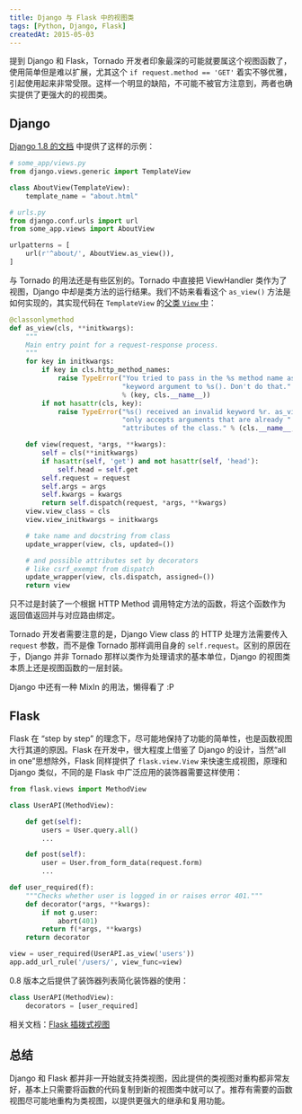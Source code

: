 ```yaml
---
title: Django 与 Flask 中的视图类
tags: [Python, Django, Flask]
createdAt: 2015-05-03
---
```


提到 Django 和 Flask，Tornado 开发者印象最深的可能就要属这个视图函数了，使用简单但是难以扩展，尤其这个 `if request.method == 'GET'` 着实不够优雅，引起使用起来非常受限。这样一个明显的缺陷，不可能不被官方注意到，两者也确实提供了更强大的的视图类。

## Django

[Django 1.8 的文档](https://docs.djangoproject.com/en/1.8/topics/class-based-views/) 中提供了这样的示例：

```python
# some_app/views.py
from django.views.generic import TemplateView

class AboutView(TemplateView):
    template_name = "about.html"
```

```python
# urls.py
from django.conf.urls import url
from some_app.views import AboutView

urlpatterns = [
    url(r'^about/', AboutView.as_view()),
]
```

与 Tornado 的用法还是有些区别的。Tornado 中直接把 ViewHandler 类作为了视图，Django 中却是类方法的运行结果。我们不妨来看看这个 `as_view()` 方法是如何实现的，其实现代码在 `TemplateView` 的[父类 `View` 中](https://github.com/django/django/blob/master/django%2Fviews%2Fgeneric%2Fbase.py#L46)：

```python
@classonlymethod
def as_view(cls, **initkwargs):
    """
    Main entry point for a request-response process.
    """
    for key in initkwargs:
        if key in cls.http_method_names:
            raise TypeError("You tried to pass in the %s method name as a "
                            "keyword argument to %s(). Don't do that."
                            % (key, cls.__name__))
        if not hasattr(cls, key):
            raise TypeError("%s() received an invalid keyword %r. as_view "
                            "only accepts arguments that are already "
                            "attributes of the class." % (cls.__name__, key))

    def view(request, *args, **kwargs):
        self = cls(**initkwargs)
        if hasattr(self, 'get') and not hasattr(self, 'head'):
            self.head = self.get
        self.request = request
        self.args = args
        self.kwargs = kwargs
        return self.dispatch(request, *args, **kwargs)
    view.view_class = cls
    view.view_initkwargs = initkwargs

    # take name and docstring from class
    update_wrapper(view, cls, updated=())

    # and possible attributes set by decorators
    # like csrf_exempt from dispatch
    update_wrapper(view, cls.dispatch, assigned=())
    return view
```

只不过是封装了一个根据 HTTP Method 调用特定方法的函数，将这个函数作为返回值返回并与对应路由绑定。

Tornado 开发者需要注意的是，Django View class 的 HTTP 处理方法需要传入 `request` 参数，而不是像 Tornado 那样调用自身的 `self.request`。区别的原因在于，Django 并非 Tornado 那样以类作为处理请求的基本单位，Django 的视图类本质上还是视图函数的一层封装。

Django 中还有一种 MixIn 的用法，懒得看了 :P

## Flask

Flask 在 “step by step” 的理念下，尽可能地保持了功能的简单性，也是函数视图大行其道的原因。Flask 在开发中，很大程度上借鉴了 Django 的设计，当然“all in one”思想除外，Flask 同样提供了 `flask.view.View` 来快速生成视图，原理和 Django 类似，不同的是 Flask 中广泛应用的装饰器需要这样使用：

```python
from flask.views import MethodView

class UserAPI(MethodView):

    def get(self):
        users = User.query.all()
        ...

    def post(self):
        user = User.from_form_data(request.form)
        ...

def user_required(f):
    """Checks whether user is logged in or raises error 401."""
    def decorator(*args, **kwargs):
        if not g.user:
            abort(401)
        return f(*args, **kwargs)
    return decorator

view = user_required(UserAPI.as_view('users'))
app.add_url_rule('/users/', view_func=view)
```

0.8 版本之后提供了装饰器列表简化装饰器的使用：

```python
class UserAPI(MethodView):
    decorators = [user_required]
```

相关文档：[Flask 插拨式视图](http://www.pythondoc.com/flask/views.html)

## 总结

Django 和 Flask 都并非一开始就支持类视图，因此提供的类视图对重构都非常友好，基本上只需要将函数的代码复制到新的视图类中就可以了。推荐有需要的函数视图尽可能地重构为类视图，以提供更强大的继承和复用功能。
